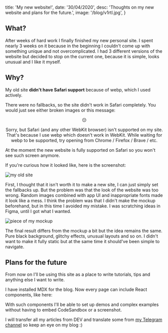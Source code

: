 
  title: 'My new website!',
  date: '30/04/2020',
  desc: 'Thoughts on my new website and plans for the future.',
  image: '/blog/v1rtl.jpg',
}

<Meta meta={meta} />

## What?

After weeks of hard work I finally finished my new personal site.
I spent nearly 3 weeks on it because in the beginning I couldn't come up with something unique and not overcomplicated.
I had 3 different versions of the website but decided to stop on the current one, because it is simple, looks unusual and I like it myself.

## Why?

My old site **didn't have Safari support** because of webp, which I used actively.

There were no fallbacks, so the site didn't work in Safari completely.
You would just see either broken images or this message:

<HtmlDemo>
  <center>
    <span style={{ fontSize: '10vw'}}>😔</span>
    <p style={{ width: '60%'}}>
      Sorry, but Safari (and any other WebKit browser) isn't supported on my site. That's because I use webp which doesn't
      work in WebKit. While waiting for webp to be supported, try opening from Chrome / Firefox / Brave / etc.
    </p>
  </center>
</HtmlDemo>

At the moment the new website is fully supported on Safari so you won't see such screen anymore.

If you're curious how it looked like, here is the screenshot:

![my old site](/blog/old_site.jpg)

First, I thought that it isn't worth it to make a new site, I can just simply set the fallbacks up.
But the problem was that the look of the website was too wrong.
Random images combined with app UI and inappropriate fonts made it look like a mess.
I think the problem was that I didn't make the mockup beforehand, but in this time I avoided my mistake.
I was scratching ideas in Figma, until I got what I wanted.

![piece of my mockup](/blog/mockup.jpg)

The final result differs from the mockup a bit but the idea remains the same.
Pure black background, glitchy effects, unusual layouts and so on.
I didn't want to make it fully static but at the same time it should've been simple to navigate.

## Plans for the future

From now on I'll be using this site as a place to write tutorials, tips and anything else I want to write.

I have installed MDX for the blog. Now every page can include React components, like here:

<Box />

With such components I'll be able to set up demos and complex examples without having to embed CodeSandbox or a screenshot.

I will transfer all my articles from DEV and translate some from [my Telegram channel](https://t.me/we_use_js) so keep an eye on my blog :)
